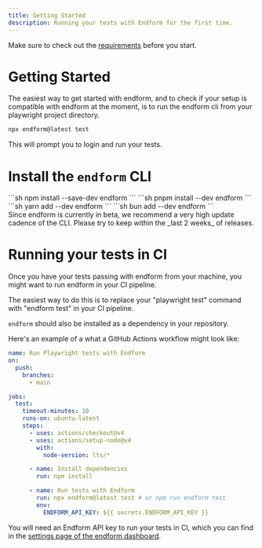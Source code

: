 ```yaml
---
title: Getting Started
description: Running your tests with Endform for the first time.
---
```



Make sure to check out the [requirements](/docs/reference/requirements) before you start.

# Getting Started

The easiest way to get started with endform, and to check if your setup is compatible with endform at the moment, is to run the endform cli from your playwright project directory.

```sh
npx endform@latest test
```

This will prompt you to login and run your tests.


# Install the `endform` CLI

<Tabs syncKey="pkg">
   <TabItem label="npm">
   ```sh
   npm install --save-dev endform
   ```
   </TabItem>
   <TabItem label="pnpm">
   ```sh
   pnpm install --dev endform
   ```
   </TabItem>
   <TabItem label="Yarn">
   ```sh
   yarn add --dev endform
   ```
   </TabItem>
   <TabItem label="Bun">
   ```sh
   bun add --dev endform
   ```
   </TabItem>
</Tabs>

<Aside>
Since endform is currently in beta, we recommend a very high update cadence of the CLI. Please try to keep within the _last 2 weeks_ of releases.
</Aside>


# Running your tests in CI

Once you have your tests passing with endform from your machine, you might want to run endform in your CI pipeline.

The easiest way to do this is to replace your "playwright test" command with "endform test" in your CI pipeline.

`endform` should also be installed as a dependency in your repository.

Here's an example of a what a GitHub Actions workflow might look like:

```yml
name: Run Playwright tests with Endform
on:
  push:
    branches:
      - main

jobs:
  test:
    timeout-minutes: 10
    runs-on: ubuntu-latest
    steps:
      - uses: actions/checkout@v4
      - uses: actions/setup-node@v4
        with:
          node-version: lts/*

      - name: Install dependencies
        run: npm install

      - name: Run tests with Endform
        run: npx endform@latest test # or npm run endform test
        env:
          ENDFORM_API_KEY: ${{ secrets.ENDFORM_API_KEY }}
```

You will need an Endform API key to run your tests in CI, which you can find in the [settings page of the endform dashboard](https://endform.dev/app/org-routes/settings).